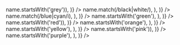 
<Meta title="Colors" />

<ColorPalette>
  <ColorItem
    title="Harmaa"
    colors={Object.fromEntries(
      Object.entries(colors).filter(([name, color]) => name.startsWith('grey')),
    )}
  />
  <ColorItem
    title="Neutraali"
    colors={Object.fromEntries(
      Object.entries(colors).filter(([name, color]) =>
        name.match(/black|white/),
      ),
    )}
  />
  <ColorItem
    title="Sininen"
    colors={Object.fromEntries(
      Object.entries(colors).filter(([name, color]) =>
        name.match(/blue|cyan/i),
      ),
    )}
  />
  <ColorItem
    title="Vihreä"
    colors={Object.fromEntries(
      Object.entries(colors).filter(([name, color]) =>
        name.startsWith('green'),
      ),
    )}
  />
  <ColorItem
    title="Punainen"
    colors={Object.fromEntries(
      Object.entries(colors).filter(([name, color]) => name.startsWith('red')),
    )}
  />
  <ColorItem
    title="Oranssi"
    colors={Object.fromEntries(
      Object.entries(colors).filter(([name, color]) =>
        name.startsWith('orange'),
      ),
    )}
  />
  <ColorItem
    title="Keltainen"
    colors={Object.fromEntries(
      Object.entries(colors).filter(([name, color]) =>
        name.startsWith('yellow'),
      ),
    )}
  />
  <ColorItem
    title="Pinkki"
    colors={Object.fromEntries(
      Object.entries(colors).filter(([name, color]) => name.startsWith('pink')),
    )}
  />
  <ColorItem
    title="Purppura"
    colors={Object.fromEntries(
      Object.entries(colors).filter(([name, color]) =>
        name.startsWith('purple'),
      ),
    )}
  />
  <ColorItem
    title="Semanttinen"
    colors={{
      success: colors.green2,
      error: colors.orange3,
    }}
  />
</ColorPalette>
